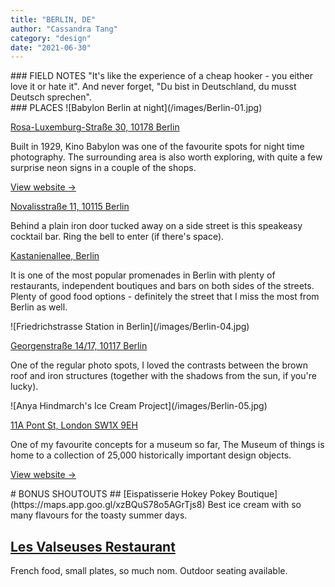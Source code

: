 ```yaml
---
title: "BERLIN, DE"
author: "Cassandra Tang"
category: "design"
date: "2021-06-30"
---
```


<CityInfo
  firstTitle="Weather"
  firstDescription="Baltic winters and roasting summers"
  secondTitle="Weather"
  secondDescription="2018-2021, 3 years"
/>

<ContentContainer>

<Section>
### FIELD NOTES
"It's like the experience of a cheap hooker - you either love it or hate it". And never
forget, "Du bist in Deutschland, du musst Deutsch sprechen". 
</Section>

<Section>
### PLACES

<ImageWithText>
![Babylon Berlin at night](/images/Berlin-01.jpg)
 <IconWithText
        icon="heroicons:camera"
        text="Babylon Berlin, Mitte"
        iconSize={16}
        textSize="14px"
        color="#AB8011"
      />

[Rosa-Luxemburg-Straße 30, 10178 Berlin](https://maps.app.goo.gl/35ESPLgRtsJnyeYR6)

</ImageWithText>

Built in 1929, Kino Babylon was one of the favourite spots for night time photography.
The surrounding area is also worth exploring, with quite a few surprise neon signs
in a couple of the shops.

[View website →](https://babylonberlin.eu/)

</Section>

<Section>
<ImageWithText>

 <IconWithText
        icon="heroicons:beaker"
        text="Reingold, Mitte"
        iconSize={16}
        textSize="14px"
        color="#AB8011"
      />

[Novalisstraße 11, 10115 Berlin](https://g.co/kgs/f3RaEVB)

</ImageWithText>

Behind a plain iron door tucked away on a side street is this speakeasy cocktail bar. 
Ring the bell to enter (if there's space).

</Section>

<Section>
<ImageWithText>
 <IconWithText
        icon="heroicons:building-storefront"
        text="Kastanienallee, Prenzlauer Berg"
        iconSize={16}
        textSize="14px"
        color="#AB8011"
      />

[Kastanienallee, Berlin](https://g.co/kgs/gLsVd5h)

</ImageWithText>

It is one of the most popular promenades in Berlin with plenty of restaurants,
independent boutiques and bars on both sides of the streets. Plenty of good
food options - definitely the street that I miss the most from Berlin as well.

</Section>

<Section>
<ImageWithText>
![Friedrichstrasse Station in Berlin](/images/Berlin-04.jpg)
 <IconWithText
        icon="heroicons:camera"
        text="Bahnhof Berlin-Friedrichstraße"
        iconSize={16}
        textSize="14px"
        color="#AB8011"
      />

[Georgenstraße 14/17, 10117 Berlin](https://g.co/kgs/9E3WnQZ)

</ImageWithText>

One of the regular photo spots, I loved the contrasts between the brown roof and 
iron structures (together with the shadows from the sun, if you're lucky).

</Section>

<Section>
<ImageWithText>
![Anya Hindmarch's Ice Cream Project](/images/Berlin-05.jpg)
 <IconWithText
        icon="heroicons:camera"
        text="Museum der Dinge, Kreuzberg"
        iconSize={16}
        textSize="14px"
        color="#AB8011"
      />

[11A Pont St, London SW1X 9EH](https://maps.app.goo.gl/MBvVQwxKQiYpABik8)

</ImageWithText>

One of my favourite concepts for a museum so far, The Museum of things is home to
a collection of 25,000 historically important design objects. 

[View website →](https://museumderdinge.org/)

</Section>

<Section>
<Card>
# BONUS SHOUTOUTS
  ## [Eispatisserie Hokey Pokey Boutique](https://maps.app.goo.gl/xzBQuS78o5AGrTjs8) 
  Best ice cream with so many flavours for the toasty summer days. 

  ## [Les Valseuses Restaurant](https://www.instagram.com/lesvalseusesberlin/?hl=de) 
  French food, small plates, so much nom. Outdoor seating available.
  </Card>
</Section>

</ContentContainer>
